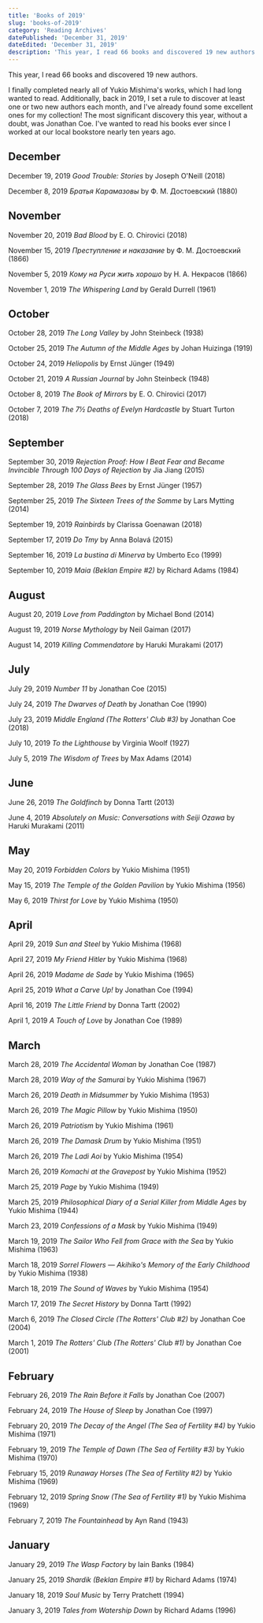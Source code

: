 ```yaml
---
title: 'Books of 2019'
slug: 'books-of-2019'
category: 'Reading Archives'
datePublished: 'December 31, 2019'
dateEdited: 'December 31, 2019'
description: 'This year, I read 66 books and discovered 19 new authors.'
---
```


This year, I read 66 books and discovered 19 new authors.

I finally completed nearly all of Yukio Mishima's works, which I had long wanted
to read. Additionally, back in 2019, I set a rule to discover at least one or
two new authors each month, and I've already found some excellent ones for my
collection! The most significant discovery this year, without a doubt, was
Jonathan Coe. I've wanted to read his books ever since I worked at our local
bookstore nearly ten years ago.

## December

December 19, 2019 _Good Trouble: Stories_ by Joseph O'Neill (2018)

December 8, 2019 _Братья Карамазовы_ by Ф. М. Достоевский (1880)

## November

November 20, 2019 _Bad Blood_ by E. O. Chirovici (2018)

November 15, 2019 _Преступление и наказание_ by Ф. М. Достоевский (1866)

November 5, 2019 _Кому на Руси жить хорошо_ by Н. А. Некрасов (1866)

November 1, 2019 _The Whispering Land_ by Gerald Durrell (1961)

## October

October 28, 2019 _The Long Valley_ by John Steinbeck (1938)

October 25, 2019 _The Autumn of the Middle Ages_ by Johan Huizinga (1919)

October 24, 2019 _Heliopolis_ by Ernst Jünger (1949)

October 21, 2019 _A Russian Journal_ by John Steinbeck (1948)

October 8, 2019 _The Book of Mirrors_ by E. O. Chirovici (2017)

October 7, 2019 _The 7½ Deaths of Evelyn Hardcastle_ by Stuart Turton (2018)

## September

September 30, 2019 _Rejection Proof: How I Beat Fear and Became Invincible
Through 100 Days of Rejection_ by Jia Jiang (2015)

September 28, 2019 _The Glass Bees_ by Ernst Jünger (1957)

September 25, 2019 _The Sixteen Trees of the Somme_ by Lars Mytting (2014)

September 19, 2019 _Rainbirds_ by Clarissa Goenawan (2018)

September 17, 2019 _Do Tmy_ by Anna Bolavá (2015)

September 16, 2019 _La bustina di Minerva_ by Umberto Eco (1999)

September 10, 2019 _Maia (Beklan Empire #2)_ by Richard Adams (1984)

## August

August 20, 2019 _Love from Paddington_ by Michael Bond (2014)

August 19, 2019 _Norse Mythology_ by Neil Gaiman (2017)

August 14, 2019 _Killing Commendatore_ by Haruki Murakami (2017)

## July

July 29, 2019 _Number 11_ by Jonathan Coe (2015)

July 24, 2019 _The Dwarves of Death_ by Jonathan Coe (1990)

July 23, 2019 _Middle England (The Rotters' Club #3)_ by Jonathan Coe (2018)

July 10, 2019 _To the Lighthouse_ by Virginia Woolf (1927)

July 5, 2019 _The Wisdom of Trees_ by Max Adams (2014)

## June

June 26, 2019 _The Goldfinch_ by Donna Tartt (2013)

June 4, 2019 _Absolutely on Music: Conversations with Seiji Ozawa_ by Haruki
Murakami (2011)

## May

May 20, 2019 _Forbidden Colors_ by Yukio Mishima (1951)

May 15, 2019 _The Temple of the Golden Pavilion_ by Yukio Mishima (1956)

May 6, 2019 _Thirst for Love_ by Yukio Mishima (1950)

## April

April 29, 2019 _Sun and Steel_ by Yukio Mishima (1968)

April 27, 2019 _My Friend Hitler_ by Yukio Mishima (1968)

April 26, 2019 _Madame de Sade_ by Yukio Mishima (1965)

April 25, 2019 _What a Carve Up!_ by Jonathan Coe (1994)

April 16, 2019 _The Little Friend_ by Donna Tartt (2002)

April 1, 2019 _A Touch of Love_ by Jonathan Coe (1989)

## March

March 28, 2019 _The Accidental Woman_ by Jonathan Coe (1987)

March 28, 2019 _Way of the Samurai_ by Yukio Mishima (1967)

March 26, 2019 _Death in Midsummer_ by Yukio Mishima (1953)

March 26, 2019 _The Magic Pillow_ by Yukio Mishima (1950)

March 26, 2019 _Patriotism_ by Yukio Mishima (1961)

March 26, 2019 _The Damask Drum_ by Yukio Mishima (1951)

March 26, 2019 _The Ladi Aoi_ by Yukio Mishima (1954)

March 26, 2019 _Komachi at the Gravepost_ by Yukio Mishima (1952)

March 25, 2019 _Page_ by Yukio Mishima (1949)

March 25, 2019 _Philosophical Diary of a Serial Killer from Middle Ages_ by
Yukio Mishima (1944)

March 23, 2019 _Confessions of a Mask_ by Yukio Mishima (1949)

March 19, 2019 _The Sailor Who Fell from Grace with the Sea_ by Yukio Mishima
(1963)

March 18, 2019 _Sorrel Flowers — Akihiko's Memory of the Early Childhood_ by
Yukio Mishima (1938)

March 18, 2019 _The Sound of Waves_ by Yukio Mishima (1954)

March 17, 2019 _The Secret History_ by Donna Tartt (1992)

March 6, 2019 _The Closed Circle (The Rotters' Club #2)_ by Jonathan Coe (2004)

March 1, 2019 _The Rotters' Club (The Rotters' Club #1)_ by Jonathan Coe (2001)

## February

February 26, 2019 _The Rain Before it Falls_ by Jonathan Coe (2007)

February 24, 2019 _The House of Sleep_ by Jonathan Coe (1997)

February 20, 2019 _The Decay of the Angel (The Sea of Fertility #4)_ by Yukio
Mishima (1971)

February 19, 2019 _The Temple of Dawn (The Sea of Fertility #3)_ by Yukio
Mishima (1970)

February 15, 2019 _Runaway Horses (The Sea of Fertility #2)_ by Yukio Mishima
(1969)

February 12, 2019 _Spring Snow (The Sea of Fertility #1)_ by Yukio Mishima
(1969)

February 7, 2019 _The Fountainhead_ by Ayn Rand (1943)

## January

January 29, 2019 _The Wasp Factory_ by Iain Banks (1984)

January 25, 2019 _Shardik (Beklan Empire #1)_ by Richard Adams (1974)

January 18, 2019 _Soul Music_ by Terry Pratchett (1994)

January 3, 2019 _Tales from Watership Down_ by Richard Adams (1996)
